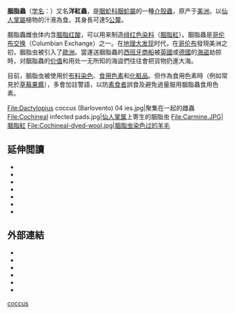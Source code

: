 {{noreference|date=2016年11月}}
{{About-distinguish2|源於'''[[胭蚧科|胭蚧科]]'''別稱為'''墨西哥胭脂蟲'''或'''美洲胭脂蟲'''的深紅色染料用昆蟲|同用於深紅色染料、但源於歐洲的{{link-en|Margarodidae|Margarodidae|碩蚧科}}胭脂蟲（{{link-en|亞美尼亞胭脂蟲|Armenian cochineal}}或{{link-en|波蘭胭脂蟲|Polish cochineal}}）和{{link-en|Kermesidae|Kermesidae|紅蚧科}}胭脂蟲（{{link-en|Kermes vermilio|Kermes vermilio|朱紅胭脂蟲}}）}}
{{Speciesbox
 | image = Cochineal_drawing.jpg
 | image_width = 250px
 | image_caption = 左：雌虫；右：雄虫
 | taxon = Dactylopius coccus
 | authority = [[Oronzio_Gabriele_Costa|Costa]], 1835
 | synonyms =
* ''Coccus cacti'' <small>[[卡尔·林奈|Linnaeus]], 1758</small>
* ''Pseudococcus cacti'' <small>[[Hermann_Burmeister|Burmeister]], 1839</small>
}}
'''胭脂蟲'''（[[学名|学名]]：'''''{{lang|la|Dactylopius coccus}}'''''）又名'''洋紅蟲'''，是[[胭蚧科|胭蚧科]][[胭蚧屬|胭蚧屬]]的一種[[介殼蟲|介殼蟲]]，原产于[[美洲|美洲]]。以[[仙人掌屬|仙人掌屬]]植物的汁液為食。其身長可達5[[公釐|公釐]]。

胭脂蟲雌虫体内含[[胭脂红酸|胭脂红酸]]，可以用来制造[[绯红色|绯红色]][[染料|染料]]（[[胭脂紅|胭脂紅]]）。胭脂蟲是[[哥伦布交换|哥伦布交换]]（Columbian Exchange）之一。在[[地理大发现|地理大发现]]时代，在[[哥伦布|哥伦布]]發現美洲之初，胭脂虫被引入了[[歐洲|歐洲]]。當運送胭脂蟲的[[西班牙|西班牙]][[商船|商船]]被[[英國|英國]]或[[德國|德國]]的[[海盜|海盜]]劫掠時，对胭脂蟲的[[价值|价值]]和用处一无所知的海盜們往往會把貨物扔進大海。

目前，胭脂虫被使用於[[染色_(紡織)|布料染色]]、[[食用色素|食用色素]]和[[化粧品|化粧品]]。但作為食用色素時（例如常見於[[草莓|草莓]][[果醬|果醬]]），多會加註警語，以防[[素食主義|素食者]]誤食及避免過量服用胭脂蟲食用色素。

<gallery>
File:Dactylopius coccus (Barlovento) 04 ies.jpg|聚集在一起的雌蟲
File:Cochineal infected pads.jpg|[[仙人掌属|仙人掌属]]上寄生的胭脂虫
File:Carmine.JPG|胭脂紅
File:Cochineal-dyed-wool.jpg|胭脂虫染色过的[[羊毛|羊毛]]
</gallery>

==延伸閲讀==
{{refbegin|2}}
*{{Cite book |last=Baskes |first=Jeremy |title=Indians, Merchants and Markets: A Reinterpretation of the Repartimiento and Spanish-Indian Economic Relations in Colonial Oaxaca, 1750–1821 |year=2000 |publisher=[[Stanford_University_Press|Stanford University Press]] |location=Stanford |isbn=0-8047-3512-3 |ref=harv}}
*{{Cite journal |last=Donkin |first=R. A. |year=1977 |title=Spanish Red: An Ethnogeographical Study of Cochineal and the Opuntia Cactus |journal=Transactions of the American Philosophical Society |volume=67 |issue=5 |pages=1–84 |jstor=1006195|doi=10.2307/1006195 |ref=harv}}
*{{Cite book |last=Eiland |first=Murray L., Jr. |last2=Eiland |first2=Murray L., III |lastauthoramp=yes |title=Oriental Carpets |url=https://archive.org/details/orientalcarpetsc0000eila |year=1998 |publisher=Little, Brown and Company |location=Boston |isbn=0-8212-2548-0 |ref=harv}}
*{{Cite book |last=Greenfield |first=Amy Butler |title=A Perfect Red: Empire, Espionage, and the Quest for the Color of Desire |year=2005 |publisher=Harper Collins Press |location=New York |isbn=0-06-052276-3 |ref=harv |url=https://archive.org/details/perfectred00amyb_0 }}
*{{Cite book |last=Hamnett |first=Brian |title=Politics and Trade in Southern Mexico, 1750–1821 |year=1971 |publisher=[[Cambridge_University_Press|Cambridge University Press]] |location=Cambridge |isbn=0-521-07860-1 |ref=harv |url=https://archive.org/details/politicstradeins0000hamn }}
*{{Cite book |last=McCreery |first=David |title=Rural Guatemala 1760–1940 |year=1996 |publisher=Stanford University Press |location=Stanford |isbn=0-8047-2792-9 |ref=harv}}
*{{Cite book | last=Schiebinger | first=L. L. | title=Plants and Empire: Colonial Bioprospecting in the Atlantic World | year=2004 | publisher=Harvard University Press | location=Cambridge, Massachusetts | isbn=0-674-01487-1 | ref=harv }}
{{refend}}

==外部連結==
{{commonscat|Dactylopius coccus}}
{{Commons|Cochineal}}
{{Wiktionary|cochineal}}
{{Wikispecies|Dactylopius coccus}}
*{{cite web |last1=Felter |first1=Harvey Wickes |last2=Lloyd |first2=John Uri |year=1898 | title=Coccus (U.S.P.)—Cochineal | work=King's American Dispensatory | url=http://www.henriettes-herb.com/eclectic/kings/coccus.html | accessdate=July 14, 2005 }}
*{{cite web |author=Direction of the Council of the Pharmaceutical Society of Great Britain |year=1911 | title=Coccus, B.P. | work=The British Pharmaceutical Codex | url=http://www.henriettes-herb.com/eclectic/bpc1911/coccus.html | accessdate=July 14, 2005 }}
*{{cite web |last=Sayre |first=Lucius E. |year=1917 | title=Coccus.—Cochineal | work=A Manual of Organic Materia Medica and Pharmacognosy | url=http://www.henriettes-herb.com/eclectic/sayre/coccus.html | accessdate=July 14, 2005 }}
*{{cite web |last=Zhang |first=Jane |date=January 27, 2006 | title=Is There a Bug in Your Juice? New Food Labels Might Say | work=The Wall Street Journal | url=https://www.wsj.com/public/article_print/SB113833159673257881-7aQTK755ykjASE3hGnfjQrjZlSk_20060203.html |archiveurl=https://web.archive.org/web/20090112144733/http://online.wsj.com/public/article_print/SB113833159673257881-7aQTK755ykjASE3hGnfjQrjZlSk_20060203.html |archivedate=January 12, 2009}}
*{{cite web | last=Greig | first=J. B. | title=Cochineal extract, carmine, and carminic acid | work=WHO food additive series 46 | url=http://www.inchem.org/documents/jecfa/jecmono/v46je03.htm | accessdate=June 2, 2007 | archive-date=2018-10-04 | archive-url=https://web.archive.org/web/20181004185809/http://www.inchem.org/documents/jecfa/jecmono/v46je03.htm | dead-url=yes }}
*{{cite web |last=Dutton |first=LaVerne M. | title=Cochineal: A Bright Red Animal Dye | work=Master's Thesis for Baylor University | url=http://www.cochineal.info/ | accessdate=November 13, 2010 }}

{{Dyeing}}
{{Taxonbar|from=Q244274}}

[[Category:胭蚧属|coccus]]